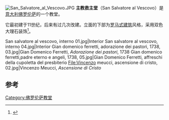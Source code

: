 {{refimprove|time=2016-09-13T10:41:46+00:00}}
[[File:San_Salvatore_al_Vescovo.JPG|thumb]]
'''主教救主堂'''（San Salvatore al Vescovo）是[[意大利|意大利]][[佛罗伦萨|佛罗伦萨]]的一个教堂。

它最初建于11世纪，后来有过几次改建。立面的下部为[[罗马式建筑|罗马式建筑]]风格，采用双色大理石装饰<ref>{{cite book | first=Guido | last=Zucconi | year=1995 | title=Florence: An Architectural Guide | edition=2001年11月版 | publisher=Arsenale Editrice | location=San Giovanni Lupatoto, Verona, Italy | isbn=88-7743-147-4 }}</ref>。

<gallery>
San salvatore al vescovo, interno 01.jpg|Interior
San salvatore al vescovo, interno 04.jpg|Interior
Gian domenico ferretti, adorazione dei pastori, 1738, 03.jpg|Gian Domenico Ferretti, ''Adorazione dei pastori'', 1738
Gian domenico ferretti,padre eterno e angeli, 1738, 05.jpg|Gian Domenico Ferretti, affreschi della cupoletta del presbiterio
File:Vincenzo meucci, ascensione di cristo, 02.jpg|Vincenzo Meucci, ''Ascensione di Cristo''
</gallery>

==参考==
{{reflist}}
{{coord|43|46|22.97|N|11|15|14.97|E|source:itwiki_region:IT_type:landmark|display=title}}
{{佛罗伦萨地标}}
[[Category:佛罗伦萨教堂|Category:佛罗伦萨教堂]]